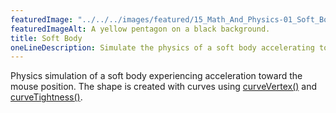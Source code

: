 ```yaml
---
featuredImage: "../../../images/featured/15_Math_And_Physics-01_Soft_Body-thumbnail.png"
featuredImageAlt: A yellow pentagon on a black background.
title: Soft Body
oneLineDescription: Simulate the physics of a soft body accelerating toward the mouse.
---
```


Physics simulation of a soft body experiencing
acceleration toward the mouse position. The shape is created
with curves using
<a href="/reference/p5/curveVertex/">curveVertex()</a>
and
<a href="/reference/p5/curveTightness/">curveTightness()</a>.
